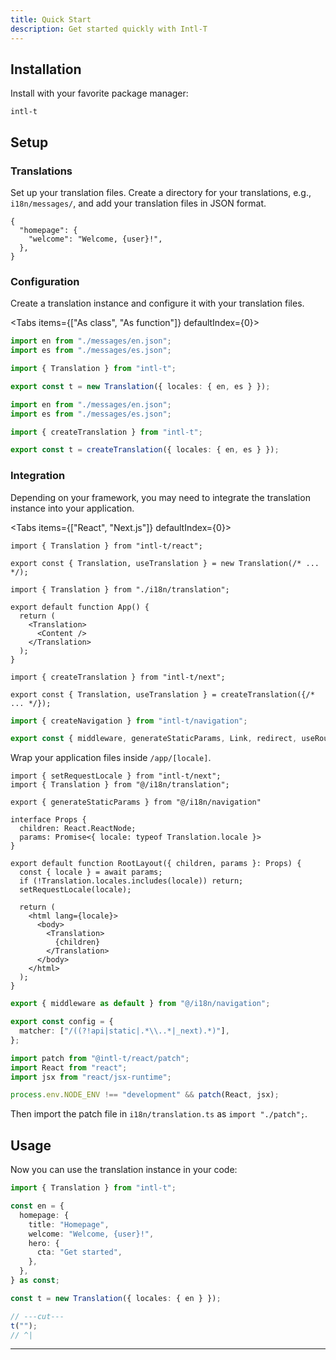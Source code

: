 ```yaml
---
title: Quick Start
description: Get started quickly with Intl-T
---
```


## Installation

Install with your favorite package manager:

```package-install
intl-t
```

## Setup

<Steps>
  <Step>

### Translations

Set up your translation files. Create a directory for your translations, e.g., `i18n/messages/`, and add your translation files in JSON format.

```jsonc title="i18n/messages/en.json"
{
  "homepage": {
    "welcome": "Welcome, {user}!",
  },
}
```

  </Step>
  <Step>
  
### Configuration

Create a translation instance and configure it with your translation files.

<Tabs items={["As class", "As function"]} defaultIndex={0}>
  <Tab value="As class">
    
```ts title="i18n/translation.ts"
import en from "./messages/en.json";
import es from "./messages/es.json";

import { Translation } from "intl-t";

export const t = new Translation({ locales: { en, es } });
```

  </Tab>
  <Tab value="As function">
    
```ts title="i18n/translation.ts"
import en from "./messages/en.json";
import es from "./messages/es.json";

import { createTranslation } from "intl-t";

export const t = createTranslation({ locales: { en, es } });
```

  </Tab>
</Tabs>

  </Step>
  <Step>

### Integration

Depending on your framework, you may need to integrate the translation instance into your application.

<Tabs items={["React", "Next.js"]} defaultIndex={0}>
  <Tab value="React">

```tsx title="i18n/translation.tsx"
import { Translation } from "intl-t/react";

export const { Translation, useTranslation } = new Translation(/* ... */);
```

```tsx title="App.tsx"
import { Translation } from "./i18n/translation";

export default function App() {
  return (
    <Translation>
      <Content />
    </Translation>
  );
}
```

  </Tab>
  <Tab value="Next.js">

```tsx title="i18n/translation.tsx"
import { createTranslation } from "intl-t/next";

export const { Translation, useTranslation } = createTranslation({/* ... */});
```

```ts title="i18n/navigation.ts"
import { createNavigation } from "intl-t/navigation";

export const { middleware, generateStaticParams, Link, redirect, useRouter } = createNavigation({ allowedLocales: ["en", "es"] as const });
```

Wrap your application files inside `/app/[locale]`.

```tsx title="app/[locale]/layout.tsx"
import { setRequestLocale } from "intl-t/next";
import { Translation } from "@/i18n/translation";

export { generateStaticParams } from "@/i18n/navigation"

interface Props {
  children: React.ReactNode;
  params: Promise<{ locale: typeof Translation.locale }>
}

export default function RootLayout({ children, params }: Props) {
  const { locale } = await params;
  if (!Translation.locales.includes(locale)) return;
  setRequestLocale(locale);

  return (
    <html lang={locale}>
      <body>
        <Translation>
          {children}
        </Translation>
      </body>
    </html>
  );
}
```

```ts title="middleware.ts"
export { middleware as default } from "@/i18n/navigation";

export const config = {
  matcher: ["/((?!api|static|.*\\..*|_next).*)"],
};
```

```ts title="i18n/patch.ts"
import patch from "@intl-t/react/patch";
import React from "react";
import jsx from "react/jsx-runtime";

process.env.NODE_ENV !== "development" && patch(React, jsx);
```

Then import the patch file in `i18n/translation.ts` as `import "./patch";`.

  </Tab>
</Tabs>

  </Step>
</Steps>

## Usage

Now you can use the translation instance in your code:

```ts twoslash
import { Translation } from "intl-t";

const en = {
  homepage: {
    title: "Homepage",
    welcome: "Welcome, {user}!",
    hero: {
      cta: "Get started",
    },
  },
} as const;

const t = new Translation({ locales: { en } });

// ---cut---
t("");
// ^|
```

---
